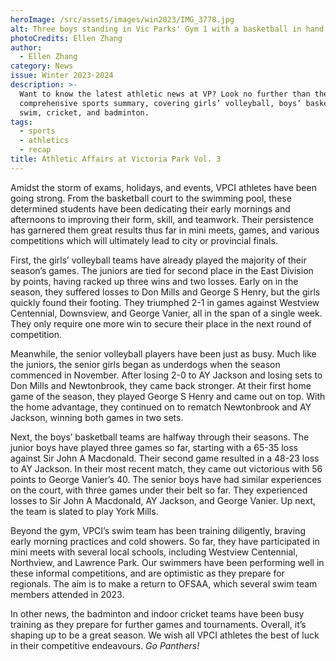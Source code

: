 ```yaml
---
heroImage: /src/assets/images/win2023/IMG_3778.jpg
alt: Three boys standing in Vic Parks' Gym 1 with a basketball in hand
photoCredits: Ellen Zhang
author:
  - Ellen Zhang
category: News
issue: Winter 2023-2024
description: >-
  Want to know the latest athletic news at VP? Look no further than the third
  comprehensive sports summary, covering girls’ volleyball, boys’ basketball,
  swim, cricket, and badminton.
tags:
  - sports
  - athletics
  - recap
title: Athletic Affairs at Victoria Park Vol. 3
---
```


Amidst the storm of exams, holidays, and events, VPCI athletes have been going strong. From the basketball court to the swimming pool, these determined students have been dedicating their early mornings and afternoons to improving their form, skill, and teamwork. Their persistence has garnered them great results thus far in mini meets, games, and various competitions which will ultimately lead to city or provincial finals.

First, the girls’ volleyball teams have already played the majority of their season’s games. The juniors are tied for second place in the East Division by points, having racked up three wins and two losses. Early on in the season, they suffered losses to Don Mills and George S Henry, but the girls quickly found their footing. They triumphed 2-1 in games against Westview Centennial, Downsview, and George Vanier, all in the span of a single week. They only require one more win to secure their place in the next round of competition.

Meanwhile, the senior volleyball players have been just as busy. Much like the juniors, the senior girls began as underdogs when the season commenced in November. After losing 2-0 to AY Jackson and losing sets to Don Mills and Newtonbrook, they came back stronger. At their first home game of the season, they played George S Henry and came out on top. With the home advantage, they continued on to rematch Newtonbrook and AY Jackson, winning both games in two sets.

Next, the boys’ basketball teams are halfway through their seasons. The junior boys have played three games so far, starting with a 65-35 loss against Sir John A Macdonald. Their second game resulted in a 48-23 loss to AY Jackson. In their most recent match, they came out victorious with 56 points to George Vanier’s 40. The senior boys have had similar experiences on the court, with three games under their belt so far. They experienced losses to Sir John A Macdonald, AY Jackson, and George Vanier. Up next, the team is slated to play York Mills.

Beyond the gym, VPCI’s swim team has been training diligently, braving early morning practices and cold showers. So far, they have participated in mini meets with several local schools, including Westview Centennial, Northview, and Lawrence Park. Our swimmers have been performing well in these informal competitions, and are optimistic as they prepare for regionals. The aim is to make a return to OFSAA, which several swim team members attended in 2023.

In other news, the badminton and indoor cricket teams have been busy training as they prepare for further games and tournaments. Overall, it’s shaping up to be a great season. We wish all VPCI athletes the best of luck in their competitive endeavours. _Go Panthers!_
